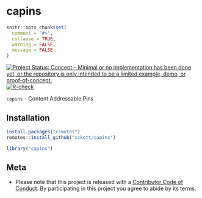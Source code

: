 capins
======

```r
knitr::opts_chunk$set(
  comment = "#>",
  collapse = TRUE,
  warning = FALSE,
  message = FALSE
)
```

[![Project Status: Concept – Minimal or no implementation has been done yet, or the repository is only intended to be a limited example, demo, or proof-of-concept.](https://www.repostatus.org/badges/latest/concept.svg)](https://www.repostatus.org/#concept)
[![R-check](https://github.com/sckott/capins/workflows/R-check/badge.svg)](https://github.com/sckott/capins/actions?query=workflow%3AR-check)


`capins` - Content Addressable Pins

## Installation


```r
install.packages("remotes")
remotes::install_github("sckott/capins")
```

```r
library("capins")
```

## Meta

* Please note that this project is released with a [Contributor Code of Conduct][coc]. By participating in this project you agree to abide by its terms.

[coc]: https://github.com/sckott/capins/blob/master/CODE_OF_CONDUCT.md
